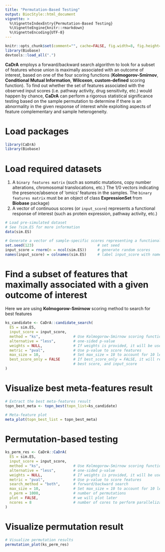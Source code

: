 ```yaml
---
title: "Permutation-Based Testing"
output: BiocStyle::html_document
vignette: >
  %\VignetteIndexEntry{Permutation-Based Testing}
  %\VignetteEngine{knitr::rmarkdown}
  %\VignetteEncoding{UTF-8}
---
```


```r
knitr::opts_chunk$set(comment="", cache=FALSE, fig.width=8, fig.height=8, fig.align="center")
library(Biobase)
devtools::load_all(".")
```

**CaDrA** employs a forward/backward search algorithm to look for a subset of features whose union is maximally associated with an outcome of interest, based on one of the four scoring functions (**Kolmogorov-Smirnov**, **Conditional Mutual Information**, **Wilcoxon**, **custom-defined** scoring function). To find out whether the set of features associated with the observed input scores (i.e. pathway activity, drug sensitivity, etc.) would happen by chance, **CaDrA** can perform a rigorous statistical significance testing based on the sample permutation to determine if there is an abnormality in the given response of interest while exploiting aspects of feature complementary and sample heterogeneity.

# Load packages

```r
library(CaDrA)
library(Biobase)
```

# Load required datasets

1. A `binary features matrix` (such as somatic mutations, copy number alterations, chromosomal translocations, etc.) The 1/0 vectors indicating the presence/absence of ‘omics’ features in the samples. The `binary features matrix` must be an object of class **ExpressionSet** from **Biobase** package) 
2. A vector of continuous scores (or `input_score`) represents a functional response of interest (such as protein expression, pathway activity, etc.)

```r

# Load pre-simulated dataset 
# See ?sim.ES for more information
data(sim.ES)

# Generate a vector of sample-specific scores representing a functional response of interest
set.seed(123)                             # set seed
input_score = rnorm(n = ncol(sim.ES))     # generate random scores
names(input_score) = colnames(sim.ES)     # label input_score with names similar to colnames of sim.ES

```

# Find a subset of features that maximally associated with a given outcome of interest

Here we are using **Kolmogorow-Smirnow** scoring method to search for best features

```r

ks_candidate <- CaDrA::candidate_search(
  ES = sim.ES,
  input_score = input_score,
  method = "ks",               # Use Kolmogorow-Smirnow scoring function 
  alternative = "less",        # one-sided p-value
  weights = NULL,              # If weights is provided, it will be used to perform a weighted-KS test
  metric = "pval",             # Use p-value to score features
  max_size = 10,               # Set max_size = 10 to account for 10 left-skewed features in sim.ES
  best_score_only = FALSE      # If best_score_only = FALSE, it will return ESet, its corresponding
                               # best score, and input_score
)

```

# Visualize best meta-features result

```r

# Extract the best meta-features result
topn_best_meta <- topn_best(topn_list=ks_candidate)

# Meta-feature plot
meta_plot(topn_best_list = topn_best_meta)

```

# Permutation-based testing

```r

ks_perm_res <- CaDrA::CaDrA(
  ES = sim.ES, 
  input_score = input_score, 
  method = "ks",               # Use Kolmogorow-Smirnow scoring function 
  alternative = "less",        # one-sided p-value
  weights = NULL,              # If weights is provided, it will be used to perform a weighted-KS test
  metric = "pval",             # Use p-value to score features
  search_method = "both",      # forward/backward search
  max_size = 10,               # Set max_size = 10 to account for 10 left-skewed features in sim.ES
  n_perm = 1000,               # number of permutations
  plot = FALSE,                # we will plot later
  ncores = 8                   # number of cores to perform parallelization for permutation testing
)
```

# Visualize permutation result

```r

# Visualize permutation results
permutation_plot(ks_perm_res)

```



